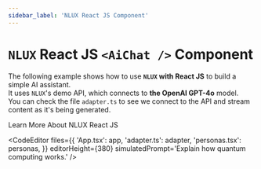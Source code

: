 ```yaml
---
sidebar_label: 'NLUX React JS Component'
---
```



# `NLUX` React JS `<AiChat />` Component

The following example shows how to use **`NLUX` with React JS** to build a simple AI assistant.<br />
It uses `NLUX`'s demo API, which connects to **the OpenAI GPT-4o** model.<br />
You can check the file `adapter.ts` to see we connect to the API and stream content as it's being generated.

<Link className="learn-more-link button button--secondary" to="/learn/get-started?platform=react-js">Learn More About NLUX React JS</Link>

<CodeEditor
    files={{
        'App.tsx': app,
        'adapter.ts': adapter,
        'personas.tsx': personas,
    }}
    editorHeight={380}
    simulatedPrompt='Explain how quantum computing works.'
/>
